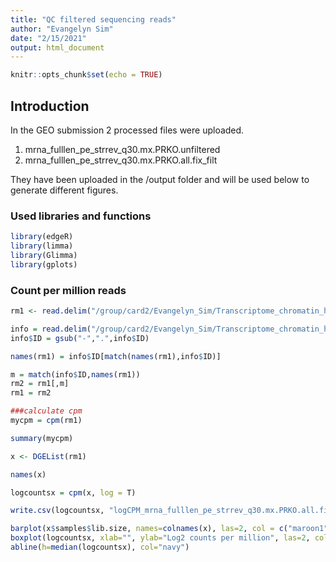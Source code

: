 ```yaml
---
title: "QC filtered sequencing reads"
author: "Evangelyn Sim"
date: "2/15/2021"
output: html_document
---
```


```r
knitr::opts_chunk$set(echo = TRUE)
```




## Introduction

In the GEO submission 2 processed files were uploaded. 

1. mrna_fulllen_pe_strrev_q30.mx.PRKO.unfiltered
2. mrna_fulllen_pe_strrev_q30.mx.PRKO.all.fix_filt

They have been uploaded in the /output folder and will be used below to generate different figures.

### Used libraries and functions

```r
library(edgeR)
library(limma)
library(Glimma)
library(gplots)

```


### Count per million reads

```r

rm1 <- read.delim("/group/card2/Evangelyn_Sim/Transcriptome_chromatin_human/Sequencing_ATAC_RNA/GITHUB/Mouse_PRKO_RNAseq_bulk/output/mrna_fulllen_pe_strrev_q30.mx.PRKO.all.fix_filt", row.names = 1)

info = read.delim("/group/card2/Evangelyn_Sim/Transcriptome_chromatin_human/Sequencing_ATAC_RNA/GITHUB/Mouse_PRKO_RNAseq_bulk/output/20200211_PRKO_RNA_samplesheet.txt", header = TRUE, sep = "\t")
info$ID = gsub("-",".",info$ID)

names(rm1) = info$ID[match(names(rm1),info$ID)]

m = match(info$ID,names(rm1))
rm2 = rm1[,m]
rm1 = rm2

###calculate cpm
mycpm = cpm(rm1)

summary(mycpm)

x <- DGEList(rm1)

names(x)

logcountsx = cpm(x, log = T)

write.csv(logcountsx, "logCPM_mrna_fulllen_pe_strrev_q30.mx.PRKO.all.fix_filt.csv")

barplot(x$samples$lib.size, names=colnames(x), las=2, col = c("maroon1","turquoise1","red","royalblue1")[info$BinSex], main = "Library size")
boxplot(logcountsx, xlab="", ylab="Log2 counts per million", las=2, col = c("maroon1","turquoise1","red","royalblue1")[info$BinSex])
abline(h=median(logcountsx), col="navy")

```

